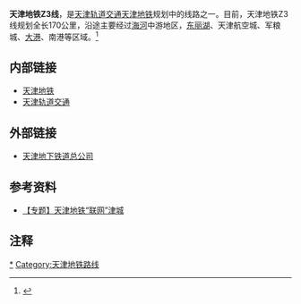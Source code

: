 {{TJ Future infrastructure}}

'''天津地铁Z3线'''，是[[天津轨道交通|天津轨道交通]][[天津地铁|天津地铁]]规划中的线路之一。目前，天津地铁Z3线规划全长170公里，沿途主要经过[[海河|海河]]中游地区，[[东丽湖|东丽湖]]、天津航空城、军粮城、[[大港|大港]]、南港等区域。<ref>{{Cite web |url=http://www.chinadaily.com.cn/dfpd/tj/2011-05/18/content_12534186_3.htm |title=津城地铁Z1线：深达31米 全程地下 |access-date=2011-05-25 |archive-date=2020-10-02 |archive-url=https://web.archive.org/web/20201002055136/https://www.chinadaily.com.cn/dfpd/tj/2011-05/18/content_12534186_3.htm |dead-url=no }}</ref>

== 内部链接 ==
* [[天津地铁|天津地铁]]
* [[天津轨道交通|天津轨道交通]]

== 外部链接 ==
* [https://web.archive.org/web/20090827003539/http://www.tjdt.cn/ 天津地下铁道总公司]

== 参考资料 ==
* [https://web.archive.org/web/20070905012246/http://news.enorth.com.cn/system/2006/08/09/001379965.shtml 【专题】天津地铁“联网”津城]

== 注释 ==
<div class="references-small">
<references />
</div>

{{天津轨道交通线路}}
{{天津轨道交通车站列表}}
{{CN-trans-stub}}

[[Category:天津地铁Z3线|*]]
[[Category:天津地铁路线|Category:天津地铁路线]]